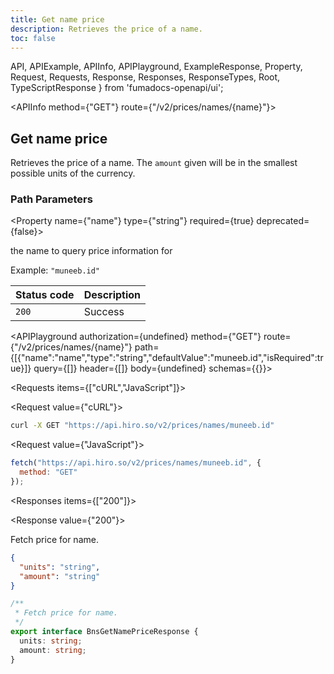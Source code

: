 ```yaml
---
title: Get name price
description: Retrieves the price of a name.
toc: false
---
```


  API,
  APIExample,
  APIInfo,
  APIPlayground,
  ExampleResponse,
  Property,
  Request,
  Requests,
  Response,
  Responses,
  ResponseTypes,
  Root,
  TypeScriptResponse
} from 'fumadocs-openapi/ui';

<Root baseUrl="https://api.hiro.so">

<API>

<APIInfo method={"GET"} route={"/v2/prices/names/{name}"}>

## Get name price

Retrieves the price of a name. The `amount` given will be in the smallest possible units of the currency.
### Path Parameters

<Property name={"name"} type={"string"} required={true} deprecated={false}>

the name to query price information for

<span>Example: `"muneeb.id"`</span>

</Property>

| Status code | Description |
| :------ | :------ |
| `200` | Success |

<APIPlayground authorization={undefined} method={"GET"} route={"/v2/prices/names/{name}"} path={[{"name":"name","type":"string","defaultValue":"muneeb.id","isRequired":true}]} query={[]} header={[]} body={undefined} schemas={{}}>

</APIPlayground>

</APIInfo>

<APIExample>

<Requests items={["cURL","JavaScript"]}>

<Request value={"cURL"}>

```bash
curl -X GET "https://api.hiro.so/v2/prices/names/muneeb.id"
```

</Request>

<Request value={"JavaScript"}>

```js
fetch("https://api.hiro.so/v2/prices/names/muneeb.id", {
  method: "GET"
});
```

</Request>

</Requests>

<Responses items={["200"]}>

<Response value={"200"}>

Fetch price for name.

<ResponseTypes>

<ExampleResponse>

```json
{
  "units": "string",
  "amount": "string"
}
```

</ExampleResponse>

<TypeScriptResponse>

```ts
/**
 * Fetch price for name.
 */
export interface BnsGetNamePriceResponse {
  units: string;
  amount: string;
}
```

</TypeScriptResponse>

</ResponseTypes>

</Response>

</Responses>

</APIExample>

</API>

</Root>
